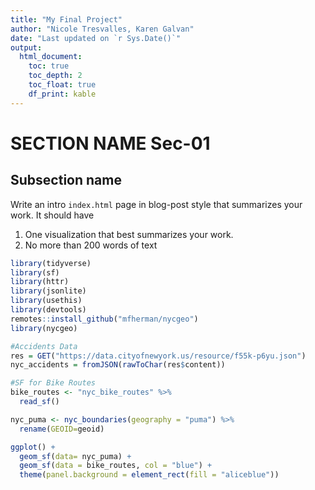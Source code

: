 ```yaml
---
title: "My Final Project"
author: "Nicole Tresvalles, Karen Galvan"
date: "Last updated on `r Sys.Date()`"
output:
  html_document:
    toc: true
    toc_depth: 2
    toc_float: true
    df_print: kable
---
```


<!--
Comments in HTML are like this! 
-->

# SECTION NAME Sec-01

## Subsection name 

Write an intro `index.html` page in blog-post style that summarizes your work. It should have

1. One visualization that best summarizes your work.
1. No more than 200 words of text

```r


library(tidyverse)
library(sf)
library(httr)
library(jsonlite)
library(usethis)
library(devtools)
remotes::install_github("mfherman/nycgeo")
library(nycgeo)
```

```r
#Accidents Data
res = GET("https://data.cityofnewyork.us/resource/f55k-p6yu.json")
nyc_accidents = fromJSON(rawToChar(res$content))

#SF for Bike Routes
bike_routes <- "nyc_bike_routes" %>% 
  read_sf()

nyc_puma <- nyc_boundaries(geography = "puma") %>%
  rename(GEOID=geoid)

ggplot() +
  geom_sf(data= nyc_puma) +
  geom_sf(data = bike_routes, col = "blue") +
  theme(panel.background = element_rect(fill = "aliceblue"))
  

```


